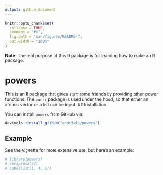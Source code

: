 ```yaml
---
output: github_document
---
```


<!-- README.md is generated from README.Rmd. Please edit that file -->

```r
knitr::opts_chunk$set(
  collapse = TRUE,
  comment = "#>",
  fig.path = "man/figures/README-",
  out.width = "100%"
)
```

__Note__: The real purpose of this R package is for learning how to make an R package.

# powers

<!-- badges: start -->
<!-- badges: end -->

This is an R package that gives `sqrt` some friends by providing other power functions. The `purrr` package is used under the hood, so that either an atomic vector or a list can be input.
## Installation

You can install `powers` from GitHub via:

``` r
devtools::install_github("andr3wli/powers")
```

## Example

See the vignette for more extensive use, but here's an example:

```r
# library(powers)
# reciprocal(2)
# cube(list(1, 4, 5))
```


